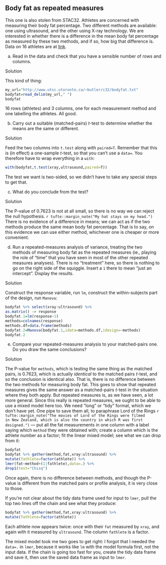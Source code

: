 ##  Body fat as repeated measures


 This one is also stolen from STAC32. Athletes are concerned
with measuring their body fat percentage. Two different methods are
available: one using ultrasound, and the other using X-ray
technology. We are interested in whether there is a difference in the
mean body fat percentage as measured by these two methods, and if so,
how big that difference is. Data on 16 athletes are at
[link](http://www.utsc.utoronto.ca/~butler/c32/bodyfat.txt).



(a) Read in the data and check that you have a sensible number of
rows and columns.



Solution


This kind of thing:
```r
my_url="http://www.utsc.utoronto.ca/~butler/c32/bodyfat.txt"
bodyfat=read_delim(my_url," ")
bodyfat
```

 

16 rows (athletes) and 3 columns, one for each measurement
method and one labelling the athletes. All good.





(b) Carry out a suitable (matched-pairs) $t$-test to determine
whether the means are the same or different. 



Solution


Feed the two columns into `t.test` along with
`paired=T`. Remember that this is (in effect) a one-sample
$t$-test, so that you can't use a `data=`. You therefore have
to wrap everything in a `with`:
```r
with(bodyfat,t.test(xray,ultrasound,paired=T))
```

 

The test we want is two-sided, so we didn't have to take any special
steps to get that.





(c) What do you conclude from the test?



Solution


The P-value of 0.7623 is not at all small, so there is no way we can
reject the null hypothesis.
`r tufte::margin_note("My hat stays on my head.")` There
is no evidence of a difference in means; we can act as if the two
methods produce the same mean body fat percentage. 
That is to say, on this evidence we can use either method, whichever
one is cheaper or more convenient.

 


(d) Run a repeated-measures analysis of variance, treating the two
methods of measuring body fat as the repeated measures (ie., playing
the role of "time" that you have seen in most of the other repeated
measures analyses). There is no "treatment" here, so there is
nothing to go on the right side of the squiggle. Insert a `1`
there to mean "just an intercept". Display the results.



Solution


Construct the response variable, run `lm`, construct the
within-subjects part of the design, run `Manova`:

```r
bodyfat %>% select(xray:ultrasound) %>%
as.matrix() -> response
bodyfat.1=lm(response~1)
methods=colnames(response)
methods.df=data.frame(methods)
bodyfat.2=Manova(bodyfat.1,idata=methods.df,idesign=~methods)
bodyfat.2
```

 




(e) Compare your repeated-measures analysis to your matched-pairs
one. Do you draw the same conclusions?



Solution


The P-value for `methods`, which is testing the same thing
as the matched pairs, is 0.7623, which is actually
*identical* to the matched pairs $t$-test, and so the
conclusion is identical also. That is, there is no difference
between the two methods for measuring body fat. 
This goes to show that repeated measures gives the same answer as
a matched-pairs $t$-test in the situation where they both
apply. But repeated measures is, as we have seen, a lot more general.
Since this really is repeated measures, we ought to be able to use
a mixed model here too. We need "long" or "tidy" format, which
we don't have yet. One pipe to save them all, to paraphrase Lord
of the Rings
`r tufte::margin_note("The movies of Lord of the Rings were filmed      in New Zealand, which is also the country in which R was first      designed.")` --- put all the fat measurements in one column with a
label saying which `method` they were obtained with; create
a column which is the athlete number as a factor; fit the linear
mixed model; see what we can drop from it:
```r
bodyfat
bodyfat %>% gather(method,fat,xray:ultrasound) %>%
mutate(fathlete=factor(athlete)) %>%
lmer(fat~method+(1|fathlete),data=.) %>%
drop1(test="Chisq")
```

     

Once again, there is no difference between methods, and though the
P-value is different from the matched pairs or profile analysis, it is
very close to those.

If you're not clear about the tidy data frame used for input to
`lmer`, pull the top two lines off the chain and see what they produce:

```r
bodyfat %>% gather(method,fat,xray:ultrasound) %>%
mutate(fathlete=factor(athlete)) 
```

 

Each athlete now appears twice: once with their `fat` measured
by `xray`, and again with it measured by
`ultrasound`. The column `fathlete` is a factor.

The mixed model took me two goes to get right: I forgot that I needed the
`data=.` in `lmer`, because it works like `lm`
with the model formula first, not the input data. If the chain is
going too fast for you, create the tidy data frame and save it, then
use the saved data frame as input to `lmer`.





